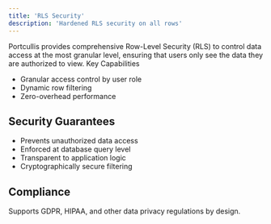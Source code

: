 ```yaml
---
title: 'RLS Security'
description: 'Hardened RLS security on all rows'
---
```


Portcullis provides comprehensive Row-Level Security (RLS) to control data access at the most granular level, ensuring that users only see the data they are authorized to view.
Key Capabilities

- Granular access control by user role
- Dynamic row filtering
- Zero-overhead performance

## Security Guarantees

- Prevents unauthorized data access
- Enforced at database query level
- Transparent to application logic
- Cryptographically secure filtering

## Compliance

Supports GDPR, HIPAA, and other data privacy regulations by design.